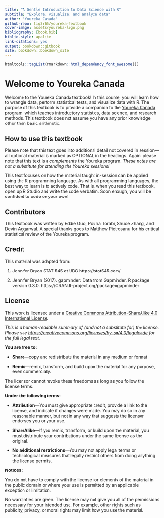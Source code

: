 ```yaml
---
title: "A Gentle Introduction to Data Science with R"
subtitle: "Explore, visualize, and analyze data"
author: "Youreka Canada"
github-repo: tig3r66/youreka-textbook
cover-image: assets/youreka-logo.png
bibliography: [book.bib]
biblio-style: apalike
link-citations: yes
output: bookdown::gitbook
site: bookdown::bookdown_site
---
```


```r
htmltools::tagList(rmarkdown::html_dependency_font_awesome())
```

# Welcome to Youreka Canada {-}

Welcome to the Youreka Canada textbook! In this course, you will learn how to wrangle data, perform statistical tests, and visualize data with R. The purpose of this textbook is to provide a companion to the [Youreka Canada program](https://yourekacanada.org/), which teaches introductory statistics, data science, and research methods. This textbook does not assume you have any prior knowledge other than basic arithmetic.


## How to use this textbook {-}

Please note that this text goes into additional detail not covered in session---all optional material is marked as OPTIONAL in the headings. Again, please note that this text is a *complements* the Youreka program. *These notes are not a substitute for attending the Youreka sessions!*

This text focuses on how the material taught in-session can be applied using the R programming language. As with all programming languages, the best way to learn is to actively code. That is, when you read this textbook, open up R Studio and write the code verbatim. Soon enough, you will be confident to code on your own!


## Contributors {-}

This textbook was written by Eddie Guo, Pouria Torabi, Shuce Zhang, and Devin Aggarwal. A special thanks goes to Matthew Pietrosanu for his critical statistical review of the Youreka program.


## Credit {-}

This material was adapted from:

1. Jennifer Bryan STAT 545 at UBC https://stat545.com/

2. Jennifer Bryan (2017). gapminder: Data from Gapminder. R package version 0.3.0. https://CRAN.R-project.org/package=gapminder


## License {-}

This work is licensed under a [Creative Commons Attribution-ShareAlike 4.0 International License](http://creativecommons.org/licenses/by-sa/4.0/).

<center>
  <i class="fab fa-creative-commons fa-2x"></i><i class="fab fa-creative-commons-by fa-2x"></i><i class="fab fa-creative-commons-sa fa-2x"></i>
</center>

*This is a human-readable summary of (and not a substitute for) the license. Please see <https://creativecommons.org/licenses/by-sa/4.0/legalcode> for the full legal text.*

**You are free to:**

- **Share**---copy and redistribute the material in any medium or format

- **Remix**---remix, transform, and build upon the material for any purpose, even commercially.

The licensor cannot revoke these freedoms as long as you follow the license terms.

**Under the following terms:**

- **Attribution**---You must give appropriate credit, provide a link to the license, and indicate if changes were made. You may do so in any reasonable manner, but not in any way that suggests the licensor endorses you or your use.
  
- **ShareAlike**---If you remix, transform, or build upon the material, you must distribute your contributions under the same license as the original. 

- **No additional restrictions**---You may not apply legal terms or technological measures that legally restrict others from doing anything the license permits.

**Notices:**

You do not have to comply with the license for elements of the material in the public domain or where your use is permitted by an applicable exception or limitation.

No warranties are given. The license may not give you all of the permissions necessary for your intended use. For example, other rights such as publicity, privacy, or moral rights may limit how you use the material.

